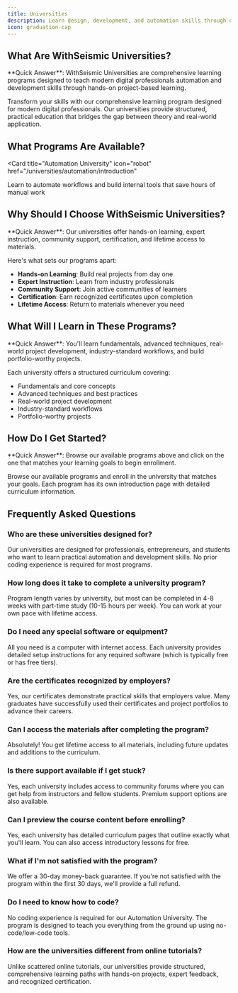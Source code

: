 ```yaml
---
title: Universities
description: Learn design, development, and automation skills through our comprehensive university programs
icon: graduation-cap
---
```


<script type="application/ld+json">
  {`{
  "@context": "https://schema.org",
  "@type": "EducationalOrganization",
  "name": "WithSeismic Universities",
  "description": "Comprehensive learning programs for automation and development skills",
  "url": "https://withseismic.com/universities",
  "provider": {
    "@type": "Organization",
    "name": "WithSeismic"
  },
  "hasCourse": {
    "@type": "Course",
    "name": "Automation University",
    "description": "Learn to automate workflows and build internal tools",
    "provider": {
      "@type": "Organization",
      "name": "WithSeismic"
    }
  }
}`}
</script>

## What Are WithSeismic Universities?

<Info>
  **Quick Answer**: WithSeismic Universities are comprehensive learning programs
  designed to teach modern digital professionals automation and development
  skills through hands-on project-based learning.
</Info>

Transform your skills with our comprehensive learning program designed for modern digital professionals. Our universities provide structured, practical education that bridges the gap between theory and real-world application.

## What Programs Are Available?

<Card
  title="Automation University"
  icon="robot"
  href="/universities/automation/introduction"
>
  Learn to automate workflows and build internal tools that save hours of manual
  work
</Card>

## Why Should I Choose WithSeismic Universities?

<Info>
  **Quick Answer**: Our universities offer hands-on learning, expert
  instruction, community support, certification, and lifetime access to
  materials.
</Info>

Here's what sets our programs apart:

- **Hands-on Learning**: Build real projects from day one
- **Expert Instruction**: Learn from industry professionals
- **Community Support**: Join active communities of learners
- **Certification**: Earn recognized certificates upon completion
- **Lifetime Access**: Return to materials whenever you need

## What Will I Learn in These Programs?

<Info>
  **Quick Answer**: You'll learn fundamentals, advanced techniques, real-world
  project development, industry-standard workflows, and build portfolio-worthy
  projects.
</Info>

Each university offers a structured curriculum covering:

- Fundamentals and core concepts
- Advanced techniques and best practices
- Real-world project development
- Industry-standard workflows
- Portfolio-worthy projects

## How Do I Get Started?

<Info>
  **Quick Answer**: Browse our available programs above and click on the one
  that matches your learning goals to begin enrollment.
</Info>

Browse our available programs and enroll in the university that matches your goals. Each program has its own introduction page with detailed curriculum information.

## Frequently Asked Questions

### Who are these universities designed for?

Our universities are designed for professionals, entrepreneurs, and students who want to learn practical automation and development skills. No prior coding experience is required for most programs.

### How long does it take to complete a university program?

Program length varies by university, but most can be completed in 4-8 weeks with part-time study (10-15 hours per week). You can work at your own pace with lifetime access.

### Do I need any special software or equipment?

All you need is a computer with internet access. Each university provides detailed setup instructions for any required software (which is typically free or has free tiers).

### Are the certificates recognized by employers?

Yes, our certificates demonstrate practical skills that employers value. Many graduates have successfully used their certificates and project portfolios to advance their careers.

### Can I access the materials after completing the program?

Absolutely! You get lifetime access to all materials, including future updates and additions to the curriculum.

### Is there support available if I get stuck?

Yes, each university includes access to community forums where you can get help from instructors and fellow students. Premium support options are also available.

### Can I preview the course content before enrolling?

Yes, each university has detailed curriculum pages that outline exactly what you'll learn. You can also access introductory lessons for free.

### What if I'm not satisfied with the program?

We offer a 30-day money-back guarantee. If you're not satisfied with the program within the first 30 days, we'll provide a full refund.

### Do I need to know how to code?

No coding experience is required for our Automation University. The program is designed to teach you everything from the ground up using no-code/low-code tools.

### How are the universities different from online tutorials?

Unlike scattered online tutorials, our universities provide structured, comprehensive learning paths with hands-on projects, expert feedback, and recognized certification.
